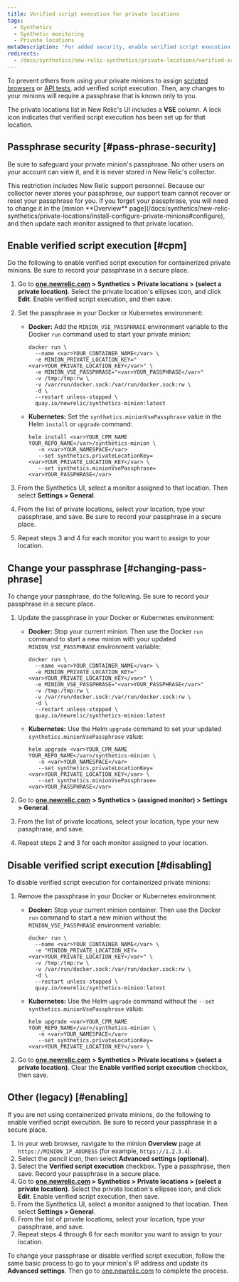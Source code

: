 ```yaml
---
title: Verified script execution for private locations
tags:
  - Synthetics
  - Synthetic monitoring
  - Private locations
metaDescription: 'For added security, enable verified script execution to require a passphrase before assigning jobs to your minion in New Relic.'
redirects:
  - /docs/synthetics/new-relic-synthetics/private-locations/verified-script-execution-private-locations
---
```


To prevent others from using your private minions to assign [scripted browsers](/docs/synthetics/new-relic-synthetics/scripting-monitors/write-scripted-browsers) or [API tests](/docs/synthetics/new-relic-synthetics/scripting-monitors/write-api-tests), add verified script execution. Then, any changes to your minions will require a passphrase that is known only to you.

The private locations list in New Relic's UI includes a **VSE** column. A lock <Icon name="fe-lock"/>
icon indicates that verified script execution has been set up for that location.

## Passphrase security [#pass-phrase-security]

Be sure to safeguard your private minion's passphrase. No other users on your account can view it, and it is never stored in New Relic's collector.

<Callout variant="important">
This restriction includes New Relic support personnel. Because our collector never stores your passphrase, our support team cannot recover or reset your passphrase for you. If you forget your passphrase, you will need to change it in the [minion **Overview** page](/docs/synthetics/new-relic-synthetics/private-locations/install-configure-private-minions#configure), and then update each monitor assigned to that private location.
</Callout>

## Enable verified script execution [#cpm]

Do the following to enable verified script execution for containerized private minions. Be sure to record your passphrase in a secure place.

1. Go to **[one.newrelic.com](https://one.newrelic.com/) > Synthetics > Private locations > (select a private location)**. Select the private location's ellipses icon, and click **Edit**. Enable verified script execution, and then save.
2. Set the passphrase in your Docker or Kubernetes environment:

   * **Docker:** Add the `MINION_VSE_PASSPHRASE` environment variable to the Docker `run` command used to start your private minion:

     ```
     docker run \
       --name <var>YOUR_CONTAINER_NAME</var> \
       -e MINION_PRIVATE_LOCATION_KEY="<var>YOUR_PRIVATE_LOCATION_KEY</var>" \
       -e MINION_VSE_PASSPHRASE="<var>YOUR_PASSPHRASE</var>"
       -v /tmp:/tmp:rw \
       -v /var/run/docker.sock:/var/run/docker.sock:rw \
       -d \
       --restart unless-stopped \
       quay.io/newrelic/synthetics-minion:latest
     ```
   * **Kubernetes:** Set the `synthetics.minionVsePassphrase` value in the Helm `install` or `upgrade` command:

     ```
     helm install <var>YOUR_CPM_NAME YOUR_REPO_NAME</var>/synthetics-minion \
        -n <var>YOUR_NAMESPACE</var>
        --set synthetics.privateLocationKey=<var>YOUR_PRIVATE_LOCATION_KEY</var> \
        --set synthetics.minionVsePassphrase=<var>YOUR_PASSPHRASE</var>
     ```
3. From the Synthetics UI, select a monitor assigned to that location. Then select **Settings > General**.
4. From the list of private locations, select your location, type your passphrase, and save. Be sure to record your passphrase in a secure place.
5. Repeat steps 3 and 4 for each monitor you want to assign to your location.

## Change your passphrase [#changing-pass-phrase]

To change your passphrase, do the following. Be sure to record your passphrase in a secure place.

1. Update the passphrase in your Docker or Kubernetes environment:

   * **Docker:** Stop your current minion. Then use the Docker `run` command to start a new minion with your updated `MINION_VSE_PASSPHRASE` environment variable:

     ```
     docker run \
       --name <var>YOUR_CONTAINER_NAME</var> \
       -e MINION_PRIVATE_LOCATION_KEY="<var>YOUR_PRIVATE_LOCATION_KEY</var>" \
       -e MINION_VSE_PASSPHRASE="<var>YOUR_PASSPHRASE</var>"
       -v /tmp:/tmp:rw \
       -v /var/run/docker.sock:/var/run/docker.sock:rw \
       -d \
       --restart unless-stopped \
       quay.io/newrelic/synthetics-minion:latest
     ```
   * **Kubernetes:** Use the Helm `upgrade` command to set your updated `synthetics.minionVsePassphrase` value:

     ```
     helm upgrade <var>YOUR_CPM_NAME YOUR_REPO_NAME</var>/synthetics-minion \
        -n <var>YOUR_NAMESPACE</var>
        --set synthetics.privateLocationKey=<var>YOUR_PRIVATE_LOCATION_KEY</var> \
        --set synthetics.minionVsePassphrase=<var>YOUR_PASSPHRASE</var>
     ```
2. Go to [**one.newrelic.com**](https://one.newrelic.com/) **> Synthetics > (assigned monitor) > Settings > General**.
3. From the list of private locations, select your location, type your new passphrase, and save.
4. Repeat steps 2 and 3 for each monitor assigned to your location.

## Disable verified script execution [#disabling]

To disable verified script execution for containerized private minions:

1. Remove the passphrase in your Docker or Kubernetes environment:

   * **Docker:** Stop your current minion container. Then use the Docker `run` command to start a new minion without the `MINION_VSE_PASSPHRASE` environment variable:

     ```
     docker run \
       --name <var>YOUR_CONTAINER_NAME</var> \
       -e "MINION_PRIVATE_LOCATION_KEY=<var>YOUR_PRIVATE_LOCATION_KEY</var>" \
       -v /tmp:/tmp:rw \
       -v /var/run/docker.sock:/var/run/docker.sock:rw \
       -d \
       --restart unless-stopped \
       quay.io/newrelic/synthetics-minion:latest
     ```
   * **Kubernetes:** Use the Helm `upgrade` command without the `--set synthetics.minionVsePassphrase` value:

     ```
     helm upgrade <var>YOUR_CPM_NAME YOUR_REPO_NAME</var>/synthetics-minion \
        -n <var>YOUR_NAMESPACE</var>
        --set synthetics.privateLocationKey=<var>YOUR_PRIVATE_LOCATION_KEY</var> \
     ```
2. Go to [**one.newrelic.com**](https://one.newrelic.com/) **> Synthetics > Private locations > (select a private location)**. Clear the **Enable verified script execution** checkbox, then save.

## Other (legacy) [#enabling]

If you are not using containerized private minions, do the following to enable verified script execution. Be sure to record your passphrase in a secure place.

1. In your web browser, navigate to the minion **Overview** page at `https://MINION_IP_ADDRESS` (for example, `https://1.2.3.4`).
2. Select the pencil <Icon name="fe-edit-2"/>
   icon, then select **Advanced settings (optional)**.
3. Select the **Verified script execution** checkbox. Type a passphrase, then save. Record your passphrase in a secure place.
4. Go to **[one.newrelic.com](https://one.newrelic.com/) > Synthetics > Private locations > (select a private location)**. Select the private location's ellipses icon, and click **Edit**. Enable verified script execution, then save.
5. From the Synthetics UI, select a monitor assigned to that location. Then select **Settings > General**.
6. From the list of private locations, select your location, type your passphrase, and save.
7. Repeat steps 4 through 6 for each monitor you want to assign to your location.

To change your passphrase or disable verified script execution, follow the same basic process to go to your minion's IP address and update its **Advanced settings**. Then go to [one.newrelic.com](https://one.newrelic.com/) to complete the process.

